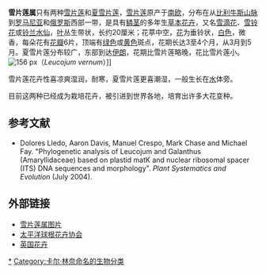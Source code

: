 {{Expert needed|subject=植物学|time=2022-02-01T18:58:28+00:00}}
{{Automatic taxobox
|taxon=Leucojum

|image = Leucojum aestivum02.jpg
|image_caption = [[夏雪片莲|夏雪片莲]] (''Leucojum aestivum'')
|authority = [[Carl_Linnaeus|L.]]<ref name=WCSP_280164>{{cite web |title=''Leucojum''|work=[[World_Checklist_of_Selected_Plant_Families|World Checklist of Selected Plant Families]] |publisher=[[Royal_Botanic_Gardens,_Kew|Royal Botanic Gardens, Kew]] |url=http://apps.kew.org/wcsp/namedetail.do?name_id=280164 |accessdate=2017-05-26}}</ref>
|synonyms_ref=<ref name=WCSP_280164/>
|synonyms=
* ''Nivaria'' <small>Heist. ex Fabr.</small>
* ''Narcissoleucojum'' <small>Ortega</small>
* ''Erinosma'' <small>Herb.</small>
* ''Polyanthemum'' <small>Bubani</small>

|subdivision_ranks = [[种|种]]
|subdivision = *[[夏雪片莲|夏雪片莲]]<br/>(''Leucojum aestivum'')
: ssp. ''aestivum''
: ssp. ''pulchellum''
*[[雪片莲|雪片莲]]<br/>(''Leucojum vernum'')
: var. ''vernum''
: var. ''carpathicum''

|}}
'''雪片莲属'''只有两种[[雪片莲|雪片莲]]和[[夏雪片莲|夏雪片莲]]，[[雪片莲|雪片莲]]原产于[[南欧|南欧]]，分布在从[[比利牛斯山脉|比利牛斯山脉]]到[[罗马尼亚|罗马尼亚]]和[[俄罗斯|俄罗斯]]西部一带，是具有[[鳞茎|鳞茎]]的多年生[[草本|草本]][[花卉|花卉]]，又名[[雪滴花|雪滴花]]、[[雪铃花|雪铃花]]或[[铃兰水仙|铃兰水仙]]，[[叶|叶]]丛生带状，长约20厘米；花葶中空，[[花|花]]为垂铃状，[[白色|白色]]，微香，每朵花有[[花瓣|花瓣]]6片，顶端有[[绿色|绿色]]或[[黄色|黄色]]斑点，花期长达3至4个月，从3月到5月。夏雪片莲分布较广，东部到达[[伊朗|伊朗]]，花期比雪片莲略晚，花比雪片莲小。
[[Image:SpringSnowflake.jpg|156 px]]（''Leucojum vernum''）]]

雪片莲花卉性喜凉爽湿润，耐寒，夏雪片莲更喜潮湿，一般生长在[[水|水]]体旁。

目前这两种已经成为栽培花卉，被引进到世界各地，培育出许多大花变种。

==参考文献==
{{reflist}}
* Dolores Lledo, Aaron Davis, Manuel Crespo, Mark Chase and Michael Fay. "Phylogenetic analysis of Leucojum and Galanthus (Amaryllidaceae) based on plastid matK and nuclear ribosomal spacer (ITS) DNA sequences and morphology". ''Plant Systematics and Evolution'' (July 2004).

==外部链接==
* [http://www.floralimages.co.uk/leucojum.htm 雪片莲属图片]
* [http://www.pacificbulbsociety.org/pbswiki/index.php/Leucojum 太平洋球根花卉协会]
* [https://web.archive.org/web/20060214131539/http://www.plantlife.org.uk/uk/plantlife-discovering-plants-county-flowers.html 英国花卉]

{{Commons|Leucojum}}
{{Taxonbar|from=Q157511}}

[[Category:雪片莲属|*]]
[[Category:卡尔·林奈命名的生物分类|Category:卡尔·林奈命名的生物分类]]